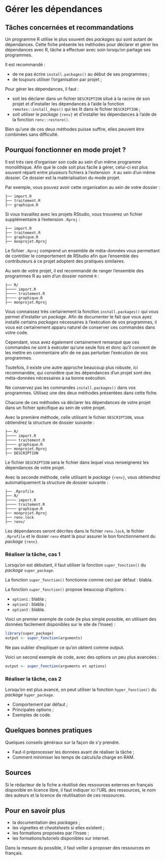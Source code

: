 # Gérer les dépendances

## Tâches concernées et recommandations

Un programme R utilise le plus souvent des *packages* qui sont autant de
dépendances. Cette fiche présente les méthodes pour déclarer et gérer les
dépendances avec R, tâche à effectuer avec soin lorsqu'on partage ses
programmes.

::: {.recommandation}
Il est recommandé :

-   de ne pas écrire `install.packages()` au début de ses programmes ;
-   de toujours utiliser l'organisation par projet ;

Pour gérer les dépendances, il faut :

-   soit les déclarer dans un fichier `DESCRIPTION` situé à la racine de son
    projet et d'installer les dépendances à l'aide la fonction
    `remotes::install_deps()` qui les lit dans le fichier `DESCRIPTION` ;
-   soit utiliser le *package* `{renv}` et d'installer les dépendances à l'aide
    de la fonction `renv::restore()`.

Bien qu'une de ces deux méthodes puisse suffire, elles peuvent être combinées
sans difficulté.
:::

## Pourquoi fonctionner en mode projet ?

Il est très rare d'organiser son code au sein d'un même programme monolithique.
Afin que le code soit plus facile à gérer, celui-ci est plus souvent réparti
entre plusieurs fichiers à l'extension `.R` au sein d'un même dossier. Ce
dossier est la matérialisation du mode projet.

Par exemple, vous pouvez avoir cette organisation au sein de votre dossier :

    ├── import.R
    ├── traitement.R
    ├── graphique.R

Si vous travaillez avec les projets RStudio, vous trouverez un fichier
supplémentaire à l'extension `.Rproj` :

    ├── import.R
    ├── traitement.R
    ├── graphique.R
    ├── monprojet.Rproj

Le fichier `.Rproj` comprend un ensemble de méta-données vous permettant de
contrôler le comportement de RStudio afin que l'ensemble des contributeurs à ce
projet adoptent des pratiques similaires.

::: {.remarque}
Au sein de votre projet, il est recommandé de ranger l'ensemble des programmes R
au sein d'un dossier nommé `R` :

    ├── R/
    ├──── import.R
    ├──── traitement.R
    ├──── graphique.R
    ├── monprojet.Rproj
:::

Vous connaissez très certainement la fonction `install.packages()` qui vous
permet d'installer un *package*. Afin de documenter le fait que vous ayez
installé certains *packages* nécessaires à l'exécution de vos programmes, il
vous est certainement apparu naturel de conserver ces commandes dans votre code.

Cependant, vous avez également certainement remarqué que ces commandes ne sont à
exécuter qu'une seule fois et donc qu'il convient de les mettre en commentaire
afin de ne pas perturber l'exécution de vos programmes.

Toutefois, il existe une autre approche beaucoup plus robuste, ici recommandée,
qui considère que les dépendances d'un projet sont des méta-données nécessaires
à sa bonne exécution.

::: {.conseil}
Ne conservez pas les commandes `install.packages()` dans vos programmes.
Utilisez une des deux méthodes présentées dans cette fiche.
:::

Chacune de ces méthodes va déclarer les dépendances de votre projet dans un
fichier spécifique au sein de votre projet.

Avec la première méthode, celle utilisant le fichier `DESCRIPTION`, vous
obtiendrez la structure de dossier suivante :

    ├── R/
    ├──── import.R
    ├──── traitement.R
    ├──── graphique.R
    ├── monprojet.Rproj
    ├── DESCRIPTION

Le fichier `DESCRIPTION` sera le fichier dans lequel vous renseignerez les
dépendances de votre projet.

Avec la seconde méthode, celle utilisant le *package* `{renv}`, vous obtiendrez
automatiquement la structure de dossier suivante :

    ├── .Rprofile
    ├── R/
    ├──── import.R
    ├──── traitement.R
    ├──── graphique.R
    ├── monprojet.Rproj
    ├── renv.lock
    ├── renv/

Les dépendances seront décrites dans le fichier `renv.lock`, le fichier
`.Rprofile` et le dosier `renv` étant là pour assurer le bon fonctionnement du
*package* `{renv}`.

### Réaliser la tâche, cas 1

Lorsqu'on est débutant, il faut utiliser la fonction `super_fonction()` du
*package* `super_package`.

La fonction `super_fonction()` fonctionne comme ceci par défaut : blabla.

La fonction `super_fonction()` propose beaucoup d'options :

-   `option1` : blabla ;
-   `option2` : blabla ;
-   `option3` : blabla.

Voici un premier exemple de code (le plus simple possible, en utilisant des
données facilement disponibles sur le site de l'Insee) :

```r
library(super_package)
output <- super_fonction(arguments)
```

Ne pas oublier d'expliquer ce qu'on obtient comme output.

Voici un second exemple de code, avec des options un peu plus avancées :

```r
output <- super_fonction(arguments et options)
```

### Réaliser la tâche, cas 2

Lorsqu'on est plus avancé, on peut utiliser la fonction `hyper_fonction()` du
*package* `hyper_package`.

-   Comportement par défaut ;
-   Principales options ;
-   Exemples de code.

## Quelques bonnes pratiques

Quelques conseils généraux sur la façon de s'y prendre.

-   Faut-il préprocesser les données avant de réaliser la tâche ;
-   Comment minimiser les temps de calculs/la charge en RAM.

## Sources

Si le rédacteur de la fiche a réutilisé des ressources externes en français
disponible en licence libre, il faut indiquer ici l'URL des ressources, le nom
des auteurs et la licence de réutilisation de ces ressources.

## Pour en savoir plus

-   la documentation des *packages* ;
-   les vignettes et *cheatsheets* si elles existent ;
-   les formations proposées par l'Insee ;
-   les formations/tutoriels disponibles sur internet.

Dans la mesure du possible, il faut veiller à proposer des ressources en
français.

